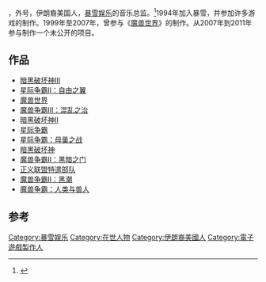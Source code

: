 {{NoteTA
| G1=Games
}}

{{vgname2|沙赫拉姆·达比里|fa=شهرام دبیری|en=Shahram Dabiri}}，外号{{vgname2|谢恩|fa=شین|en=Shane}}，伊朗裔美国人，[[暴雪娱乐|暴雪娱乐]]的音乐总监。<ref>{{cite web |url=http://www.linkedin.com/pub/shane-dabiri/2/a19/179 |title=Shane Dabiri at LinkedIn |publisher=[[LinkedIn|LinkedIn]] |accessdate=2013-01-25 |archive-date=2010-07-05 |archive-url=https://web.archive.org/web/20100705125535/http://www.linkedin.com/pub/shane-dabiri/2/a19/179 |dead-url=no }}</ref>1994年加入暴雪，并参加许多游戏的制作。1999年至2007年，曾参与《[[魔兽世界|魔兽世界]]》的制作。从2007年到2011年参与制作一个未公开的项目。

== 作品 ==

* [[暗黑破坏神III|暗黑破坏神III]]
* [[星际争霸II：自由之翼|星际争霸II：自由之翼]]
* [[魔兽世界|魔兽世界]]
* [[魔兽争霸III：混乱之治|魔兽争霸III：混乱之治]]
* [[暗黑破坏神II|暗黑破坏神II]]
* [[星际争霸|星际争霸]]
* [[星际争霸：母巢之战|星际争霸：母巢之战]]
* [[暗黑破坏神|暗黑破坏神]]
* [[魔兽争霸II：黑暗之门|魔兽争霸II：黑暗之门]]
* [[正义联盟特遣部队|正义联盟特遣部队]]
* [[魔兽争霸II：黑潮|魔兽争霸II：黑潮]]
* [[魔兽争霸：人类与兽人|魔兽争霸：人类与兽人]]

== 参考 ==
{{Reflist}}

{{暴雪娛樂}}

{{DEFAULTSORT:Shahram Dabiri}}
[[Category:暴雪娱乐|Category:暴雪娱乐]]
[[Category:在世人物|Category:在世人物]]
[[Category:伊朗裔美國人|Category:伊朗裔美國人]]
[[Category:電子遊戲製作人|Category:電子遊戲製作人]]

{{videogame-bio-stub}}